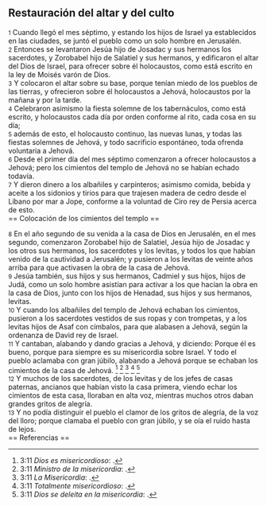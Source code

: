 == Restauración del altar y del culto ==

{{anchor|1}} <small>1</small> Cuando llegó el mes séptimo, y estando los hijos de Israel ya establecidos en las ciudades, se juntó el pueblo como un solo hombre en Jerusalén.<br>
{{anchor|2}} <small>2</small> Entonces se levantaron Jesúa hijo de Josadac y sus hermanos los sacerdotes, y Zorobabel hijo de Salatiel y sus hermanos, y edificaron el altar del Dios de Israel, para ofrecer sobre él holocaustos, como está escrito en la ley de Moisés varón de Dios.<br>
{{anchor|3}} <small>3</small> Y colocaron el altar sobre su base, porque tenían miedo de los pueblos de las tierras, y ofrecieron sobre él holocaustos a Jehová, holocaustos por la mañana y por la tarde.<br>
{{anchor|4}} <small>4</small> Celebraron asimismo la fiesta solemne de los tabernáculos, como está escrito, y holocaustos cada día por orden conforme al rito, cada cosa en su día;<br>
{{anchor|5}} <small>5</small> además de esto, el holocausto continuo, las nuevas lunas, y todas las fiestas solemnes de Jehová, y todo sacrificio espontáneo, toda ofrenda voluntaria a Jehová.<br>
{{anchor|6}} <small>6</small> Desde el primer día del mes séptimo comenzaron a ofrecer holocaustos a Jehová; pero los cimientos del templo de Jehová no se habían echado todavía.<br>
{{anchor|7}} <small>7</small> Y dieron dinero a los albañiles y carpinteros; asimismo comida, bebida y aceite a los sidonios y tirios para que trajesen madera de cedro desde el Líbano por mar a Jope, conforme a la voluntad de Ciro rey de Persia acerca de esto.<br>
== Colocación de los cimientos del templo ==

{{anchor|8}} <small>8</small> En el año segundo de su venida a la casa de Dios en Jerusalén, en el mes segundo, comenzaron Zorobabel hijo de Salatiel, Jesúa hijo de Josadac y los otros sus hermanos, los sacerdotes y los levitas, y todos los que habían venido de la cautividad a Jerusalén; y pusieron a los levitas de veinte años arriba para que activasen la obra de la casa de Jehová.<br>
{{anchor|9}} <small>9</small> Jesúa también, sus hijos y sus hermanos, Cadmiel y sus hijos, hijos de Judá, como un solo hombre asistían para activar a los que hacían la obra en la casa de Dios, junto con los hijos de Henadad, sus hijos y sus hermanos, levitas.<br>
{{anchor|10}} <small>10</small> Y cuando los albañiles del templo de Jehová echaban los cimientos, pusieron a los sacerdotes vestidos de sus ropas y con trompetas, y a los levitas hijos de Asaf con címbalos, para que alabasen a Jehová, según la ordenanza de David rey de Israel.<br>
{{anchor|11}} <small>11</small> Y cantaban, alabando y dando gracias a Jehová, y diciendo: Porque él es bueno, porque para siempre es su misericordia sobre Israel. Y todo el pueblo aclamaba con gran júbilo, alabando a Jehová porque se echaban los cimientos de la casa de Jehová. <ref>3:11 ''Dios es misericordioso'': {{lib|LU|2|5|7}}.</ref> <ref>3:11 ''Ministro de la misericordia'': {{lib|LU|6|3|2}}.</ref> <ref>3:11 ''La Misericordia'': {{lib|LU|131|10|6}}.</ref> <ref>3:11 ''Totalmente misericordioso'': {{lib|LU|142|3|7}}.</ref> <ref>3:11 ''Dios se deleita en la misericordia'': {{lib|LU|143|1|6}}.</ref><br>
{{anchor|12}} <small>12</small> Y muchos de los sacerdotes, de los levitas y de los jefes de casas paternas, ancianos que habían visto la casa primera, viendo echar los cimientos de esta casa, lloraban en alta voz, mientras muchos otros daban grandes gritos de alegría.<br>
{{anchor|13}} <small>13</small> Y no podía distinguir el pueblo el clamor de los gritos de alegría, de la voz del lloro; porque clamaba el pueblo con gran júbilo, y se oía el ruido hasta de lejos.<br>
== Referencias ==

<references />
